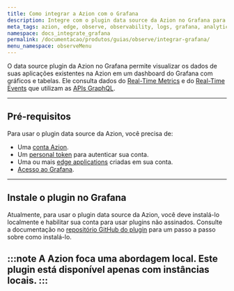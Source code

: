 ```yaml
---
title: Como integrar a Azion com o Grafana
description: Integre com o plugin data source da Azion no Grafana para criar e visualizar gráficos e tabelas.
meta_tags: azion, edge, observe, observability, logs, grafana, analytics
namespace: docs_integrate_grafana
permalink: /documentacao/produtos/guias/observe/integrar-grafana/
menu_namespace: observeMenu
---
```


O data source plugin da Azion no Grafana permite visualizar os dados de suas aplicações existentes na Azion em um dashboard do Grafana com gráficos e tabelas. Ele consulta dados do [Real-Time Metrics](/pt-br/documentacao/produtos/observe/real-time-metrics/) e do [Real-Time Events](/pt-br/documentacao/produtos/observe/real-time-events/) que utilizam as [APIs GraphQL](/pt-br/documentacao/devtools/graphql-api/visao-geral/).

---

## Pré-requisitos

Para usar o plugin data source da Azion, você precisa de:

- Uma [conta Azion](https://console.azion.com/signup).
- Um [personal token](/pt-br/documentacao/produtos/guias/personal-tokens/) para autenticar sua conta.
- Uma ou mais [edge applications](/pt-br/documentacao/produtos/build/edge-application/) criadas em sua conta.
- [Acesso ao Grafana](https://grafana.com/).

---

## Instale o plugin no Grafana

Atualmente, para usar o plugin data source da Azion, você deve instalá-lo localmente e habilitar sua conta para usar plugins não assinados. Consulte a documentação no [repositório GitHub do plugin](https://github.com/aziontech/grafana-plugin/blob/dev/README.md#install-azion-plugin-on-local-grafana-install-locally) para um passo a passo sobre como instalá-lo.

:::note
A Azion foca uma abordagem local. Este plugin está disponível apenas com instâncias locais.
:::
<br /><br />
---

